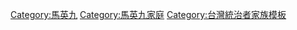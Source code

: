 <div class="center">
{{chart/start}}
{{familytree | | | | | | |曾祖父 |y| 曾祖母 | | | | | | | |曾祖父=[[馬立安]]|曾祖母=[[馬向敦]]}}
{{familytree | | | | | | | | | |!| | |}}
{{chart | | | | | | | | | Lh |y| Hx | | | | | | | | | | Jg |y| Xj |Lh=[[馬鶴凌]]|Hx=[[秦厚修]]|Jg=[[周兆溎]]|Xj=[[喬鑫貞]]}}
{{chart | |,|-|-|-|v|-|-|-|v|-|^|-|v|-|-|-|.| | | |,|-|-|-|v|-|^|-|v|-|-|-|.| |}}
{{chart | Yn | | Nx | | Br | | Lj | | Yj |y| Mq | | Mi | | Wq | | Ws |Yn=[[馬以南]]|Nx=[[馬乃西]]|Br=[[馬冰如]]|Lj=[[馬莉君]]|Yj=[[馬英九]]|Mq=[[周美青]]|Mi=[[周美琪]]|Wq=[[周偉奇]]|Ws=[[周偉雄 (臺灣)|周偉雄]]}}
{{chart | | | | | | | | | | | | | | | | | |,|-|^|-|.}}
{{chart | | | | | | | | | | | | | Pj |~| Wj | | Uj |Pj=[[蔡沛然]]|Wj=[[馬唯中]]|Uj=[[馬元中]]}}
{{chart/end}}
</div>

<noinclude>
[[Category:馬英九]]
[[Category:馬英九家庭]]
[[Category:台灣統治者家族模板]]
</noinclude>